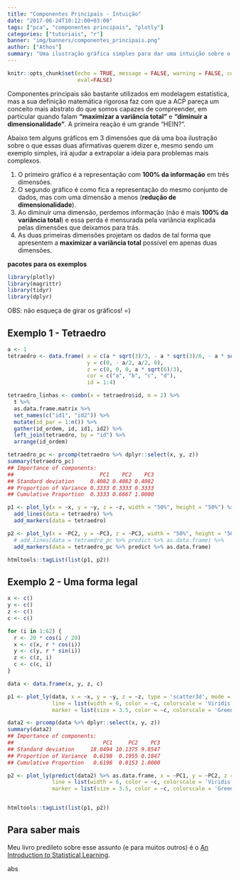 ```yaml
---
title: "Componentes Principais - Intuição"
date: "2017-06-24T10:12:00+03:00"
tags: ["pca", "componentes principais", "plotly"]
categories: ["tutoriais", "r"]
banner: "img/banners/componentes_principais.png"
author: ["Athos"]
summary: "Uma ilustração gráfica simples para dar uma intuição sobre o que uma Análise de Componentes Principais faz."
---
```

  
```r
knitr::opts_chunk$set(echo = TRUE, message = FALSE, warning = FALSE, comment = FALSE,
                      eval=FALSE)
```

Componentes principais são bastante utilizados em modelagem estatística, mas a sua definição matemática rigorosa faz com que a ACP pareça um conceito mais abstrato do que somos capazes de compreender, em particular quando falam **“maximizar a variância total”** e **“diminuir a dimensionalidade”**. A primeira reação é um grande “HEIN?”.

Abaixo tem alguns gráficos em 3 dimensões que dá uma boa ilustração sobre o que essas duas afirmativas querem dizer e, mesmo sendo um exemplo simples, irá ajudar a extrapolar a ideia para problemas mais complexos. 

1) O primeiro gráfico é a representação com **100% da informação** em três dimensões. 
2) O segundo gráfico é como fica a representação do mesmo conjunto de dados, mas com uma dimensão a menos (**redução de dimensionalidade**).
3) Ao diminuir uma dimensão, perdemos informação (não é mais **100% da variância total**) e essa perda é mensurada pela variância explicada pelas dimensões que deixamos para trás.
4) As duas primeiras dimensões projetam os dados de tal forma que apresentem a **maximizar a variância total** possível em apenas duas dimensões.


**pacotes para os exemplos**

```r
library(plotly)
library(magrittr)
library(tidyr)
library(dplyr)
```

OBS: não esqueça de girar os gráficos! =)

## Exemplo 1 - Tetraedro
```r
a <- 1
tetraedro <- data.frame( x = c(a * sqrt(3)/3, - a * sqrt(3)/6, - a * sqrt(3)/6, 0),
                         y = c(0, - a/2, a/2, 0),
                         z = c(0, 0, 0, a * sqrt(6)/3),
                         cor = c("a", "b", "c", "d"),
                         id = 1:4)

tetraedro_linhas <- combn(x = tetraedro$id, m = 2) %>%
  t %>%
  as.data.frame.matrix %>%
  set_names(c("id1", "id2")) %>%
  mutate(id_par = 1:n()) %>%
  gather(id_ordem, id, id1, id2) %>%
  left_join(tetraedro, by = "id") %>%
  arrange(id_ordem)
```

```r
tetraedro_pc <- prcomp(tetraedro %>% dplyr::select(x, y, z))
summary(tetraedro_pc)
## Importance of components:
##                           PC1    PC2    PC3
## Standard deviation     0.4082 0.4082 0.4082
## Proportion of Variance 0.3333 0.3333 0.3333
## Cumulative Proportion  0.3333 0.6667 1.0000

p1 <- plot_ly(x = ~x, y = ~y, z = ~z, width = "50%", height = "50%") %>%
  add_lines(data = tetraedro) %>%
  add_markers(data = tetraedro) 

p2 <- plot_ly(x = ~PC2, y = ~PC3, z = ~PC3, width = "50%", height = "50%") %>%
  # add_lines(data = tetraedro_pc %>% predict %>% as.data.frame) %>%
  add_markers(data = tetraedro_pc %>% predict %>% as.data.frame) 

htmltools::tagList(list(p1, p2))
```


## Exemplo 2 - Uma forma legal

```r
x <- c()
y <- c()
z <- c()
c <- c()

for (i in 1:62) {
  r <- 20 * cos(i / 20)
  x <- c(x, r * cos(i))
  y <- c(y, r * sin(i))
  z <- c(z, i)
  c <- c(c, i)
}  

data <- data.frame(x, y, z, c)
```

```r
p1 <- plot_ly(data, x = ~x, y = ~y, z = ~z, type = 'scatter3d', mode = 'lines+markers',
              line = list(width = 6, color = ~c, colorscale = 'Viridis'),
              marker = list(size = 3.5, color = ~c, colorscale = 'Greens', cmin = -20, cmax = 50))

data2 <- prcomp(data %>% dplyr::select(x, y, z))
summary(data2)
## Importance of components:
##                            PC1     PC2    PC3
## Standard deviation     18.0494 10.1375 9.8547
## Proportion of Variance  0.6198  0.1955 0.1847
## Cumulative Proportion   0.6198  0.8153 1.0000

p2 <- plot_ly(predict(data2) %>% as.data.frame, x = ~PC1, y = ~PC2, z = 1, type = 'scatter3d', mode = 'lines+markers',
              line = list(width = 6, color = ~c, colorscale = 'Viridis'),
              marker = list(size = 3.5, color = ~c, colorscale = 'Greens', cmin = -20, cmax = 50))


htmltools::tagList(list(p1, p2))
```

## Para saber mais

Meu livro predileto sobre esse assunto (e para muitos outros) é o [An Introduction to Statistical Learning](http://www-bcf.usc.edu/~gareth/ISL/ISLR%20Seventh%20Printing.pdf).

abs
